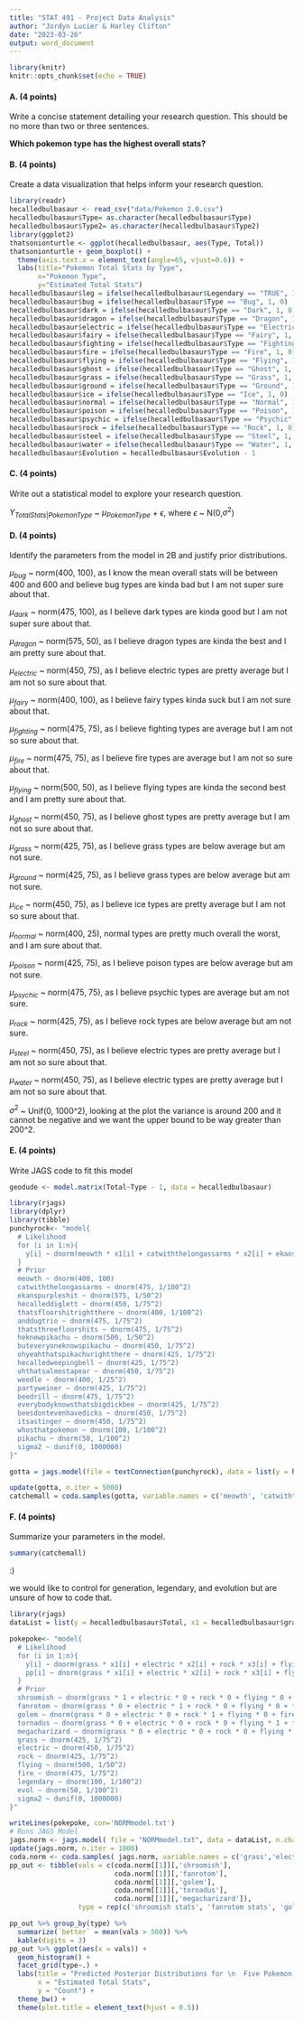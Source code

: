 ```yaml
---
title: "STAT 491 - Project Data Analysis"
author: "Jordyn Lucier & Harley Clifton"
date: "2023-03-26"
output: word_document
---
```


```r
library(knitr)
knitr::opts_chunk$set(echo = TRUE)
```


#### A. (4 points)

Write a concise statement detailing your research question. This should be no more than two or three sentences.

**Which pokemon type has the highest overall stats? **

#### B. (4 points)

Create a data visualization that helps inform your research question.

```r
library(readr)
hecalledbulbasaur <- read_csv("data/Pokemon 2.0.csv")
hecalledbulbasaur$Type= as.character(hecalledbulbasaur$Type)
hecalledbulbasaur$Type2= as.character(hecalledbulbasaur$Type2)
library(ggplot2)
thatsonionturtle <- ggplot(hecalledbulbasaur, aes(Type, Total))
thatsonionturtle + geom_boxplot() + 
  theme(axis.text.x = element_text(angle=65, vjust=0.6)) + 
  labs(title="Pokemon Total Stats by Type",
       x="Pokemon Type",
       y="Estimated Total Stats")
hecalledbulbasaur$leg = ifelse(hecalledbulbasaur$Legendary == "TRUE", 1, 0)
hecalledbulbasaur$bug = ifelse(hecalledbulbasaur$Type == "Bug", 1, 0)
hecalledbulbasaur$dark = ifelse(hecalledbulbasaur$Type == "Dark", 1, 0)
hecalledbulbasaur$dragon = ifelse(hecalledbulbasaur$Type == "Dragon", 1, 0)
hecalledbulbasaur$electric = ifelse(hecalledbulbasaur$Type == "Electric", 1, 0)
hecalledbulbasaur$fairy = ifelse(hecalledbulbasaur$Type == "Fairy", 1, 0)
hecalledbulbasaur$fighting = ifelse(hecalledbulbasaur$Type == "Fighting", 1, 0)
hecalledbulbasaur$fire = ifelse(hecalledbulbasaur$Type == "Fire", 1, 0)
hecalledbulbasaur$flying = ifelse(hecalledbulbasaur$Type == "Flying", 1, 0)
hecalledbulbasaur$ghost = ifelse(hecalledbulbasaur$Type == "Ghost", 1, 0)
hecalledbulbasaur$grass = ifelse(hecalledbulbasaur$Type == "Grass", 1, 0)
hecalledbulbasaur$ground = ifelse(hecalledbulbasaur$Type == "Ground", 1, 0)
hecalledbulbasaur$ice = ifelse(hecalledbulbasaur$Type == "Ice", 1, 0)
hecalledbulbasaur$normal = ifelse(hecalledbulbasaur$Type == "Normal", 1, 0)
hecalledbulbasaur$poison = ifelse(hecalledbulbasaur$Type == "Poison", 1, 0)
hecalledbulbasaur$psychic = ifelse(hecalledbulbasaur$Type == "Psychic", 1, 0)
hecalledbulbasaur$rock = ifelse(hecalledbulbasaur$Type == "Rock", 1, 0)
hecalledbulbasaur$steel = ifelse(hecalledbulbasaur$Type == "Steel", 1, 0)
hecalledbulbasaur$water = ifelse(hecalledbulbasaur$Type == "Water", 1, 0)
hecalledbulbasaur$Evolution = hecalledbulbasaur$Evolution - 1
```


#### C. (4 points)

Write out a statistical model to explore your research question.\

$Y_{TotalStats|PokemonType}$ ~ $\mu_{PokemonType}$ + $\epsilon$, where $\epsilon$ ~ N(0,$\sigma^2$)

#### D. (4 points)

Identify the parameters from the model in 2B and justify prior distributions.

$\mu_{bug}$ ~ norm(400, 100), as I know the mean overall stats will be between 400 and 600 and believe bug types are kinda bad but I am not super sure about that. 

$\mu_{dark}$ ~ norm(475, 100), as I believe dark types are kinda good but I am not super sure about that. 

$\mu_{dragon}$ ~ norm(575, 50), as I believe dragon types are kinda the best and I am pretty sure about that. 

$\mu_{electric}$ ~ norm(450, 75), as I believe electric types are pretty average but I am not so sure about that. 

$\mu_{fairy}$ ~ norm(400, 100), as I believe fairy types kinda suck but I am not sure about that. 

$\mu_{fighting}$ ~ norm(475, 75), as I believe fighting types are average but I am not so sure about that. 

$\mu_{fire}$ ~ norm(475, 75), as I believe fire types are average but I am not so sure about that. 

$\mu_{flying}$ ~ norm(500, 50), as I believe flying types are kinda the second best and I am pretty sure about that. 

$\mu_{ghost}$ ~ norm(450, 75), as I believe ghost types are pretty average but I am not so sure about that. 

$\mu_{grass}$ ~ norm(425, 75), as I believe grass types are below average but am not sure.

$\mu_{ground}$ ~ norm(425, 75), as I believe grass types are below average but am not sure.

$\mu_{ice}$ ~ norm(450, 75), as I believe ice types are pretty average but I am not so sure about that. 

$\mu_{normal}$ ~ norm(400, 25), normal types are pretty much overall the worst, and I am sure about that. 

$\mu_{poison}$ ~ norm(425, 75), as I believe poison types are below average but am not sure.

$\mu_{psychic}$ ~ norm(475, 75), as I believe psychic types are average but am not sure.

$\mu_{rock}$ ~ norm(425, 75), as I believe rock types are below average but am not sure.

$\mu_{steel}$ ~ norm(450, 75), as I believe electric types are pretty average but I am not so sure about that. 

$\mu_{water}$ ~ norm(450, 75), as I believe electric types are pretty average but I am not so sure about that. 

$\sigma^2$ ~ Unif(0, 1000^2), looking at the plot the variance is around 200 and it cannot be negative and we want the upper bound to be way greater than 200^2. 

#### E. (4 points)

Write JAGS code to fit this model

```r
geodude <- model.matrix(Total~Type - 1, data = hecalledbulbasaur)
```


```r
library(rjags)
library(dplyr)
library(tibble)
punchyrock<- "model{
  # Likelihood
  for (i in 1:n){
    y[i] ~ dnorm(meowth * x1[i] + catwiththelongassarms * x2[i] + ekanspurpleshit * x3[i] + hecalleddiglett * x4[i] + thatsfloorshitrightthere * x5[i] + anddugtrio * x6[i] + thatsthreefloorshits * x7[i] + heknewpikachu * x8[i] + buteveryoneknowspikachu * x9[i] + ohyeahthatspikachurightthere * x10[i] + hecalledweepingbell * x11[i] + ohthatsalmostapear * x12[i] + weedle * x13[i] + partyweiner * x14[i] + beedrill * x15[i] + everybodyknowsthatsbigdickbee * x16[i] + beesdontevenhavedicks * x17[i] + itsastinger * x18[i] + whosthatpokemon *x19[i] + pikachu * x20[i] , 1/sigma2) 
  }
  # Prior
  meowth ~ dnorm(400, 100)
  catwiththelongassarms ~ dnorm(475, 1/100^2)
  ekanspurpleshit ~ dnorm(575, 1/50^2)
  hecalleddiglett ~ dnorm(450, 1/75^2)
  thatsfloorshitrightthere ~ dnorm(400, 1/100^2)
  anddugtrio ~ dnorm(475, 1/75^2)
  thatsthreefloorshits ~ dnorm(475, 1/75^2)
  heknewpikachu ~ dnorm(500, 1/50^2)
  buteveryoneknowspikachu ~ dnorm(450, 1/75^2)
  ohyeahthatspikachurightthere ~ dnorm(425, 1/75^2)
  hecalledweepingbell ~ dnorm(425, 1/75^2)
  ohthatsalmostapear ~ dnorm(450, 1/75^2)
  weedle ~ dnorm(400, 1/25^2)
  partyweiner ~ dnorm(425, 1/75^2)
  beedrill ~ dnorm(475, 1/75^2)
  everybodyknowsthatsbigdickbee ~ dnorm(425, 1/75^2)
  beesdontevenhavedicks ~ dnorm(450, 1/75^2)
  itsastinger ~ dnorm(450, 1/75^2)
  whosthatpokemon ~ dnorm(100, 1/100^2)
  pikachu ~ dnorm(50, 1/100^2)
  sigma2 ~ dunif(0, 1000000)
}"

gotta = jags.model(file = textConnection(punchyrock), data = list(y = hecalledbulbasaur$Total, x1=hecalledbulbasaur$bug, x2=hecalledbulbasaur$dark, x3=hecalledbulbasaur$dragon, x4=hecalledbulbasaur$electric, x5=hecalledbulbasaur$fairy, x6=hecalledbulbasaur$fighting, x7=hecalledbulbasaur$fire, x8=hecalledbulbasaur$flying, x9=hecalledbulbasaur$ghost, x10=hecalledbulbasaur$grass, x11=hecalledbulbasaur$ground, x12=hecalledbulbasaur$ice, x13=hecalledbulbasaur$normal, x14=hecalledbulbasaur$poison, x15=hecalledbulbasaur$psychic, x16=hecalledbulbasaur$rock, x17=hecalledbulbasaur$steel, x18=hecalledbulbasaur$water, x19 = hecalledbulbasaur$leg, x20 = hecalledbulbasaur$Evolution , n = nrow(hecalledbulbasaur)))

update(gotta, n.iter = 5000)
catchemall = coda.samples(gotta, variable.names = c('meowth', 'catwiththelongassarms', 'ekanspurpleshit', 'hecalleddiglett', 'thatsfloorshitrightthere', 'anddugtrio', 'thatsthreefloorshits', 'heknewpikachu', 'buteveryoneknowspikachu', 'ohyeahthatspikachurightthere', 'hecalledweepingbell', 'ohthatsalmostapear', 'weedle', 'partyweiner', 'beedrill', 'everybodyknowsthatsbigdickbee', 'beesdontevenhavedicks', 'itsastinger','whosthatpokemon', 'pikachu', 'sigma2'), n.iter = 10000)
```


#### F. (4 points)

Summarize your parameters in the model.

```r
summary(catchemall)
```

:)

we would like to control for generation, legendary, and evolution but are unsure of how to code that. 

```r
library(rjags)
dataList = list(y = hecalledbulbasaur$Total, x1 = hecalledbulbasaur$grass, x2 = hecalledbulbasaur$electric, x3 = hecalledbulbasaur$rock, x4 = hecalledbulbasaur$flying, x5 = hecalledbulbasaur$fire, x6 = hecalledbulbasaur$Legendary, x7 = hecalledbulbasaur$Evolution, n = nrow(hecalledbulbasaur))

pokepoke<- "model{
  # Likelihood
  for (i in 1:n){
    y[i] ~ dnorm(grass * x1[i] + electric * x2[i] + rock * x3[i] + flying * x4[i] + fire * x5[i] + legendary * x6[i] + evol * x7[i], 1/sigma2) 
    pp[i] ~ dnorm(grass * x1[i] + electric * x2[i] + rock * x3[i] + flying * x4[i] + fire * x5[i] + legendary * x6[i] + evol * x7[i], 1/sigma2) 
  }
  # Prior
  shroomish ~ dnorm(grass * 1 + electric * 0 + rock * 0 + flying * 0 + fire * 0 + legendary * 0 + evol * 2, 1/sigma2)
  fanrotom ~ dnorm(grass * 0 + electric * 1 + rock * 0 + flying * 0 + fire * 0 + legendary * 0 + evol * 2, 1/sigma2)
  golem ~ dnorm(grass * 0 + electric * 0 + rock * 1 + flying * 0 + fire * 0 + legendary * 0 + evol * 3, 1/sigma2)
  tornadus ~ dnorm(grass * 0 + electric * 0 + rock * 0 + flying * 1 + fire * 0 + legendary * 1 + evol * 1, 1/sigma2)
  megacharizard ~ dnorm(grass * 0 + electric * 0 + rock * 0 + flying * 0 + fire * 1 + legendary * 0 + evol * 4, 1/sigma2)
  grass ~ dnorm(425, 1/75^2)
  electric ~ dnorm(450, 1/75^2)
  rock ~ dnorm(425, 1/75^2)
  flying ~ dnorm(500, 1/50^2)
  fire ~ dnorm(475, 1/75^2)
  legendary ~ dnorm(100, 1/100^2)
  evol ~ dnorm(50, 1/100^2)
  sigma2 ~ dunif(0, 1000000)
}"

writeLines(pokepoke, con='NORMmodel.txt')
# Runs JAGS Model
jags.norm <- jags.model( file = "NORMmodel.txt", data = dataList, n.chains = 2, n.adapt = 1000)
update(jags.norm, n.iter = 1000)
coda.norm <- coda.samples( jags.norm, variable.names = c('grass','electric', 'rock', 'flying', 'fire', 'legendary', 'evol', 'sigma2','shroomish','fanrotom','golem', 'tornadus','megacharizard', 'pp'), n.iter = 5000)
pp_out <- tibble(vals = c(coda.norm[[1]][,'shroomish'],
                          coda.norm[[1]][,'fanrotom'],
                          coda.norm[[1]][,'golem'],
                          coda.norm[[1]][,'tornadus'], 
                          coda.norm[[1]][,'megacharizard']),
                 type = rep(c('shroomish stats', 'fanrotom stats', 'golem stats', 'tornadus stats', 'megacharizard stats'),each = 5000))

```

```r
pp_out %>% group_by(type) %>% 
  summarize(`better` = mean(vals > 500)) %>%
  kable(digits = 3)
pp_out %>% ggplot(aes(x = vals)) +
  geom_histogram() + 
  facet_grid(type~.) +
  labs(title = "Predicted Posterior Distributions for \n  Five Pokemon with Diverse Characteristics",
       x = "Estimated Total Stats", 
       y = "Count") +
  theme_bw() +
  theme(plot.title = element_text(hjust = 0.5))
```

